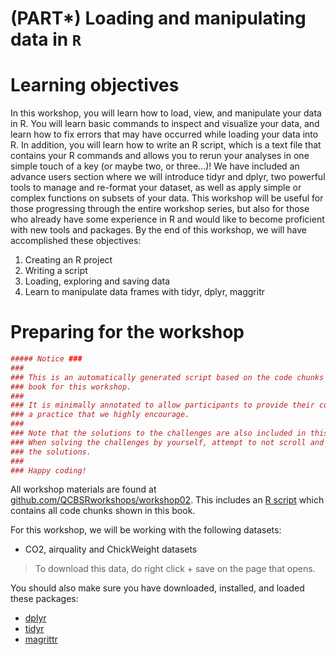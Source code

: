 # (PART\*) Loading and manipulating data in `R` {-}

# Learning objectives

In this workshop, you will learn how to load, view, and
manipulate your data in R. You will learn basic commands to inspect and
visualize your data, and learn how to fix errors that may have occurred
while loading your data into R. In addition, you will learn how to write
an R script, which is a text file that contains your R commands and
allows you to rerun your analyses in one simple touch of a key (or maybe
two, or three...)! We have included an advance users section where we
will introduce tidyr and dplyr, two powerful tools to manage and
re-format your dataset, as well as apply simple or complex functions on
subsets of your data. This workshop will be useful for those progressing
through the entire workshop series, but also for those who already have
some experience in R and would like to become proficient with new tools
and packages. By the end of this workshop, we will have accomplished these objectives:

1. Creating an R project
2. Writing a script
3. Loading, exploring and saving data
4. Learn to manipulate data frames with tidyr, dplyr, maggritr


# Preparing for the workshop

```r
##### Notice ###
###                                                                             #
### This is an automatically generated script based on the code chunks from the #
### book for this workshop.                                                     #
###                                                                             #
### It is minimally annotated to allow participants to provide their comments:  # 
### a practice that we highly encourage.                                        #
###                                                                             #
### Note that the solutions to the challenges are also included in this script. #
### When solving the challenges by yourself, attempt to not scroll and peek at  #
### the solutions.                                                              #
###                                                                             #
### Happy coding!                                                               #

```

All workshop materials are found at [github.com/QCBSRworkshops/workshop02](https://github.com/QCBSRworkshops/workshop02). This includes an [R script](https://r.qcbs.ca/workshop02/book-en/workshop02-script-en.R) which contains all code chunks shown in this book.

For this workshop, we will be working with the following datasets:

* CO2, airquality and ChickWeight datasets

> To download this data, do right click + save on the page that opens.

You should also make sure you have downloaded, installed, and loaded these packages:

* [dplyr](https://cran.r-project.org/package=dplyr)
* [tidyr](https://cran.r-project.org/package=tidyr)
* [magrittr](https://cran.r-project.org/package=magrittr)